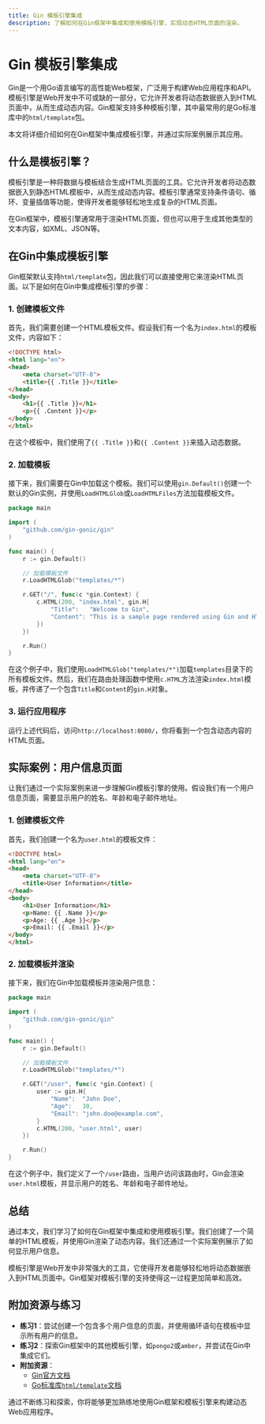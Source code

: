 ```yaml
---
title: Gin 模板引擎集成
description: 了解如何在Gin框架中集成和使用模板引擎，实现动态HTML页面的渲染。
---
```


# Gin 模板引擎集成

Gin是一个用Go语言编写的高性能Web框架，广泛用于构建Web应用程序和API。模板引擎是Web开发中不可或缺的一部分，它允许开发者将动态数据嵌入到HTML页面中，从而生成动态内容。Gin框架支持多种模板引擎，其中最常用的是Go标准库中的`html/template`包。

本文将详细介绍如何在Gin框架中集成模板引擎，并通过实际案例展示其应用。

## 什么是模板引擎？

模板引擎是一种将数据与模板结合生成HTML页面的工具。它允许开发者将动态数据嵌入到静态HTML模板中，从而生成动态内容。模板引擎通常支持条件语句、循环、变量插值等功能，使得开发者能够轻松地生成复杂的HTML页面。

在Gin框架中，模板引擎通常用于渲染HTML页面，但也可以用于生成其他类型的文本内容，如XML、JSON等。

## 在Gin中集成模板引擎

Gin框架默认支持`html/template`包，因此我们可以直接使用它来渲染HTML页面。以下是如何在Gin中集成模板引擎的步骤：

### 1. 创建模板文件

首先，我们需要创建一个HTML模板文件。假设我们有一个名为`index.html`的模板文件，内容如下：

```html
<!DOCTYPE html>
<html lang="en">
<head>
    <meta charset="UTF-8">
    <title>{{ .Title }}</title>
</head>
<body>
    <h1>{{ .Title }}</h1>
    <p>{{ .Content }}</p>
</body>
</html>
```

在这个模板中，我们使用了`{{ .Title }}`和`{{ .Content }}`来插入动态数据。

### 2. 加载模板

接下来，我们需要在Gin中加载这个模板。我们可以使用`gin.Default()`创建一个默认的Gin实例，并使用`LoadHTMLGlob`或`LoadHTMLFiles`方法加载模板文件。

```go
package main

import (
    "github.com/gin-gonic/gin"
)

func main() {
    r := gin.Default()

    // 加载模板文件
    r.LoadHTMLGlob("templates/*")

    r.GET("/", func(c *gin.Context) {
        c.HTML(200, "index.html", gin.H{
            "Title":   "Welcome to Gin",
            "Content": "This is a sample page rendered using Gin and HTML templates.",
        })
    })

    r.Run()
}
```

在这个例子中，我们使用`LoadHTMLGlob("templates/*")`加载`templates`目录下的所有模板文件。然后，我们在路由处理函数中使用`c.HTML`方法渲染`index.html`模板，并传递了一个包含`Title`和`Content`的`gin.H`对象。

### 3. 运行应用程序

运行上述代码后，访问`http://localhost:8080/`，你将看到一个包含动态内容的HTML页面。

## 实际案例：用户信息页面

让我们通过一个实际案例来进一步理解Gin模板引擎的使用。假设我们有一个用户信息页面，需要显示用户的姓名、年龄和电子邮件地址。

### 1. 创建模板文件

首先，我们创建一个名为`user.html`的模板文件：

```html
<!DOCTYPE html>
<html lang="en">
<head>
    <meta charset="UTF-8">
    <title>User Information</title>
</head>
<body>
    <h1>User Information</h1>
    <p>Name: {{ .Name }}</p>
    <p>Age: {{ .Age }}</p>
    <p>Email: {{ .Email }}</p>
</body>
</html>
```

### 2. 加载模板并渲染

接下来，我们在Gin中加载模板并渲染用户信息：

```go
package main

import (
    "github.com/gin-gonic/gin"
)

func main() {
    r := gin.Default()

    // 加载模板文件
    r.LoadHTMLGlob("templates/*")

    r.GET("/user", func(c *gin.Context) {
        user := gin.H{
            "Name":  "John Doe",
            "Age":   30,
            "Email": "john.doe@example.com",
        }
        c.HTML(200, "user.html", user)
    })

    r.Run()
}
```

在这个例子中，我们定义了一个`/user`路由，当用户访问该路由时，Gin会渲染`user.html`模板，并显示用户的姓名、年龄和电子邮件地址。

## 总结

通过本文，我们学习了如何在Gin框架中集成和使用模板引擎。我们创建了一个简单的HTML模板，并使用Gin渲染了动态内容。我们还通过一个实际案例展示了如何显示用户信息。

模板引擎是Web开发中非常强大的工具，它使得开发者能够轻松地将动态数据嵌入到HTML页面中。Gin框架对模板引擎的支持使得这一过程更加简单和高效。

## 附加资源与练习

- **练习1**：尝试创建一个包含多个用户信息的页面，并使用循环语句在模板中显示所有用户的信息。
- **练习2**：探索Gin框架中的其他模板引擎，如`pongo2`或`amber`，并尝试在Gin中集成它们。
- **附加资源**：
  - [Gin官方文档](https://gin-gonic.com/docs/)
  - [Go标准库`html/template`文档](https://golang.org/pkg/html/template/)

通过不断练习和探索，你将能够更加熟练地使用Gin框架和模板引擎来构建动态Web应用程序。